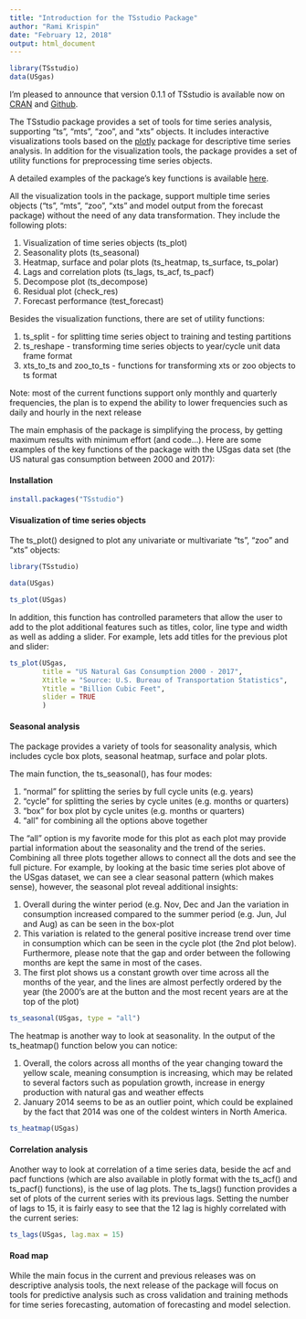 ```yaml
---
title: "Introduction for the TSstudio Package"
author: "Rami Krispin"
date: "February 12, 2018"
output: html_document
---
```


```r
library(TSstudio)
data(USgas)
```

I’m pleased to announce that version 0.1.1 of TSstudio is available now on [CRAN](https://cran.r-project.org/web/packages/TSstudio/index.html) and [Github](https://github.com/RamiKrispin/TSstudio).

The TSstudio package provides a set of tools for time series analysis, supporting “ts”, “mts”, “zoo”, and “xts” objects. It includes interactive visualizations tools based on the [plotly](https://plot.ly/r/)  package for descriptive time series analysis. In addition for the visualization tools, the package provides a set of utility functions for preprocessing time series objects.

A detailed examples of the package's key functions is available [here](https://cran.r-project.org/web/packages/TSstudio/vignettes/TSstudio_Intro.html).


All the visualization tools in the package, support multiple time series objects (“ts”, “mts”, “zoo”, “xts” and model output from the forecast package) without the need of any data transformation. They include the following plots:

1.	Visualization of time series objects (ts_plot)
2.	Seasonality plots (ts_seasonal)
3.	Heatmap, surface and polar plots (ts_heatmap, ts_surface, ts_polar)
4.	Lags and correlation plots (ts_lags, ts_acf, ts_pacf)
5.	Decompose plot (ts_decompose)
6.	Residual plot (check_res)
7.	Forecast performance (test_forecast)

Besides the visualization functions, there are set of utility functions:

1. ts_split - for splitting time series object to training and testing partitions
2. ts_reshape - transforming time series objects to year/cycle unit data frame format
3. xts_to_ts and zoo_to_ts - functions for transforming xts or zoo objects to ts format

Note: most of the current functions support only monthly and quarterly frequencies, the plan is to expend the ability to lower frequencies such as daily and hourly in the next release


The main emphasis of the package is simplifying the process, by getting maximum results with minimum effort (and code…). Here are some examples of the key functions of the package with the USgas data set (the US natural gas consumption between 2000 and 2017):

#### Installation

```r
install.packages("TSstudio")
```


#### Visualization of time series objects

The ts_plot() designed to plot any univariate or multivariate "ts", "zoo" and "xts" objects:

```r
library(TSstudio)

data(USgas)

ts_plot(USgas)
```


In addition, this function has controlled parameters that allow the user to add to the plot additional features such as titles, color, line type and width as well as adding a slider. For example, lets add titles for the previous plot and slider:

```r
ts_plot(USgas,
        title = "US Natural Gas Consumption 2000 - 2017",
        Xtitle = "Source: U.S. Bureau of Transportation Statistics",
        Ytitle = "Billion Cubic Feet",
        slider = TRUE
        )
```


#### Seasonal analysis 

The package provides a variety of tools for seasonality analysis, which includes cycle box plots, seasonal heatmap, surface and polar plots.


The main function, the ts_seasonal(), has four modes:

1. "normal" for splitting the series by full cycle units (e.g. years)
2. "cycle" for splitting the series by cycle unites (e.g. months or quarters)
3. "box" for box plot by cycle unites (e.g. months or quarters)
4. "all" for combining all the options above together 

The “all” option is my favorite mode for this plot as each plot may provide partial information about the seasonality and the trend of the series. Combining all three plots together allows to connect all the dots and see the full picture. For example, by looking at the basic time series plot above of the USgas dataset, we can see a clear seasonal pattern (which makes sense), however, the seasonal plot reveal additional insights:

1.	Overall during the winter period (e.g. Nov, Dec and Jan the variation in consumption increased compared to the summer period (e.g. Jun, Jul and Aug) as can be seen in the box-plot
2.	This variation is related to the general positive increase trend over time in consumption which can be seen in the cycle plot (the 2nd plot below). Furthermore, please note that the gap and order between the following months are kept the same in most of the cases.
3.	The first plot shows us a constant growth over time across all the months of the year, and the lines are almost perfectly ordered by the year (the 2000’s are at the button and the most recent years are at the top of the plot)


```r
ts_seasonal(USgas, type = "all")
```


The heatmap is another way to look at seasonality. In the output of the ts_heatmap() function below you can notice:

1.	Overall, the colors across all months of the year changing toward the yellow scale, meaning consumption is increasing, which may be related to several factors such as population growth, increase in energy production with natural gas and weather effects
2.	January 2014 seems to be as an outlier point, which could be explained by the fact that 2014 was one of the coldest winters in North America.

```r
ts_heatmap(USgas)
```


#### Correlation analysis

Another way to look at correlation of a time series data, beside the acf and pacf functions (which are also available in plotly format with the ts_acf() and ts_pacf() functions), is the use of lag plots. The ts_lags() function provides a set of plots of the current series with its previous lags. Setting the number of lags to 15, it is fairly easy to see that the 12 lag is highly correlated with the current series:



```r
ts_lags(USgas, lag.max = 15)
```


#### Road map

While the main focus in the current and previous releases was on descriptive analysis tools, the next release of the package will focus on tools for predictive analysis such as cross validation and training methods for time series forecasting, automation of forecasting and model selection.
